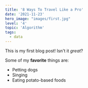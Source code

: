 ```yaml
---
title: '8 Ways To Travel Like a Pro'
date: '2021-11-23'
hero_image: "images/first.jpg"
level: '4'
topic: 'Algorithm'
tags:
  - data
---
```


This is my first blog post! Isn't it _great_?

Some of my **favorite** things are:

- Petting dogs
- Singing
- Eating potato-based foods
